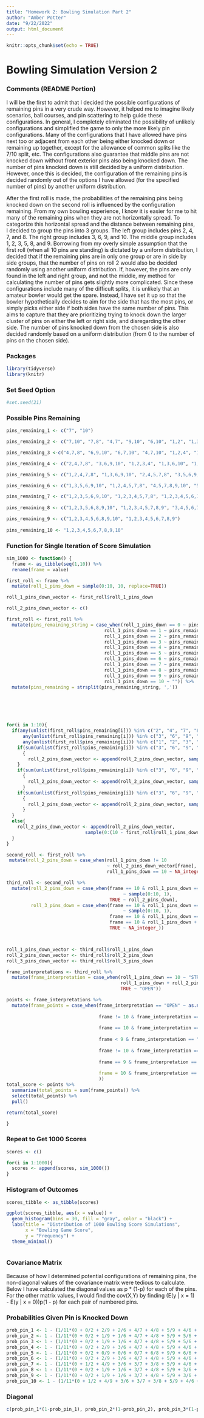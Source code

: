 ```yaml
---
title: "Homework 2: Bowling Simulation Part 2"
author: "Amber Potter"
date: "9/22/2022"
output: html_document
---
```


```r
knitr::opts_chunk$set(echo = TRUE)
```


# Bowling Simulation Version 2

### Comments (README Portion)

I will be the first to admit that I decided the possible configurations of remaining pins in a very crude way. However, it helped me to imagine likely scenarios, ball courses, and pin scattering to help guide these configurations. In general, I completely eliminated the possibility of unlikely configurations and simplified the game to only the more likely pin configurations. Many of the configurations that I have allowed have pins next too or adjacent from each other being either knocked down or remaining up together, except for the allowance of common splits like the 7/10 split, etc. The configurations also guarantee that middle pins are not knocked down without front exterior pins also being knocked down. The number of pins knocked down is still decided by a uniform distribution. However, once this is decided, the configuration of the remaining pins is decided randomly out of the options I have allowed (for the specified number of pins) by another uniform distribution.


After the first roll is made, the probabilities of the remaining pins being knocked down on the second roll is influenced by the configuration remaining. From my own bowling experience, I know it is easier for me to hit many of the remaining pins when they are not horizontally spread. To categorize this horizontal spread and the distance between remaining pins, I decided to group the pins into 3 groups. The left group includes pins 2, 4, 7, and 8. The right group includes 3, 6, 9, and 10. The middle group includes 1, 2, 3, 5, 8, and 9. Borrowing from my overly simple assumption that the first roll (when all 10 pins are standing) is dictated by a uniform distribution, I decided that if the remaining pins are in only one group or are in side by side groups, that the number of pins on roll 2 would also be decided randomly using another uniform distribution. If, however, the pins are only found in the left and right group, and not the middle, my method for calculating the number of pins gets slightly more complicated. Since these configurations include many of the difficult splits, it is unlikely that an amateur bowler would get the spare. Instead, I have set it up so that the bowler hypothetically decides to aim for the side that has the most pins, or simply picks either side if both sides have the same number of pins. This aims to capture that they are prioritizing trying to knock down the larger cluster of pins on either the left or right side, and disregarding the other side. The number of pins knocked down from the chosen side is also decided randomly based on a uniform distribution (from 0 to the number of pins on the chosen side).




### Packages

```r
library(tidyverse)
library(knitr)
```

### Set Seed Option

```r
#set.seed(21)
```


### Possible Pins Remaining

```r
pins_remaining_1 <- c("7", "10")

pins_remaining_2 <- c("7,10", "7,8", "4,7", "9,10", "6,10", "1,2", "1,3", "6,7", "4,10")

pins_remaining_3 <-c("4,7,8", "6,9,10", "6,7,10", "4,7,10", "1,2,4", "1,3,6")

pins_remaining_4 <- c("2,4,7,8", "3,6,9,10", "1,2,3,4", "1,3,6,10", "1,2,4,7", "4,7,8,9", "6,8,9,10", "1,2,3,6")

pins_remaining_5 <- c("1,2,4,7,8", "1,3,6,9,10", "2,4,5,7,8", "3,5,6,9,10", "4,5,7,8,9", "5,6,8,9,10", "1,2,3,5,6", "1,2,3,4,5")

pins_remaining_6 <- c("1,3,5,6,9,10", "1,2,4,5,7,8", "4,5,7,8,9,10", "5,6,7,8,9,10", "2,4,5,7,8,9", "3,5,6,8,9,10", "1,2,3,4,5,7", "1,2,3,5,6,10", "1,2,3,4,5,6")

pins_remaining_7 <- c("1,2,3,5,6,9,10", "1,2,3,4,5,7,8", "1,2,3,4,5,6,10", "1,2,3,4,5,6,7", "3,5,6,7,8,9,10", "2,4,5,7,8,9,10")
  
pins_remaining_8 <- c("1,2,3,5,6,8,9,10", "1,2,3,4,5,7,8,9", "3,4,5,6,7,8,9,10", "2,4,5,6,7,8,9,10", "1,2,3,4,5,6,7,8", "1,2,3,4,5,6,9,10")

pins_remaining_9 <- c("1,2,3,4,5,6,8,9,10", "1,2,3,4,5,6,7,8,9")
  
pins_remaining_10 <- "1,2,3,4,5,6,7,8,9,10"
```


### Function for Single Iteration of Score Simulation


```r
sim_1000 <- function() {
  frame <- as_tibble(seq(1,10)) %>%
  rename(frame = value)

first_roll <- frame %>%
  mutate(roll_1_pins_down = sample(0:10, 10, replace=TRUE))

roll_1_pins_down_vector <- first_roll$roll_1_pins_down

roll_2_pins_down_vector <- c()

first_roll <- first_roll %>%
  mutate(pins_remaining_string = case_when(roll_1_pins_down == 0 ~ pins_remaining_10,
                                    roll_1_pins_down == 1 ~ pins_remaining_9[sample(1:length(pins_remaining_9), 1)],
                                    roll_1_pins_down == 2 ~ pins_remaining_8[sample(1:length(pins_remaining_8), 1)],
                                    roll_1_pins_down == 3 ~ pins_remaining_7[sample(1:length(pins_remaining_7), 1)],
                                    roll_1_pins_down == 4 ~ pins_remaining_6[sample(1:length(pins_remaining_6), 1)],
                                    roll_1_pins_down == 5 ~ pins_remaining_5[sample(1:length(pins_remaining_5), 1)],
                                    roll_1_pins_down == 6 ~ pins_remaining_4[sample(1:length(pins_remaining_4), 1)],
                                    roll_1_pins_down == 7 ~ pins_remaining_3[sample(1:length(pins_remaining_3), 1)],
                                    roll_1_pins_down == 8 ~ pins_remaining_2[sample(1:length(pins_remaining_2), 1)],
                                    roll_1_pins_down == 9 ~ pins_remaining_1[sample(1:length(pins_remaining_1), 1)],
                                    roll_1_pins_down == 10 ~ "")) %>%
  mutate(pins_remaining = strsplit(pins_remaining_string, ','))


  



for(i in 1:10){
  if(any(unlist(first_roll$pins_remaining[i])) %in% c("2", "4", "7", "8") &
      any(unlist(first_roll$pins_remaining[i])) %in% c("3", "6", "9", "10") & 
      any(unlist(first_roll$pins_remaining[i])) %in% c("1", "2", "3", "5", "8", "9") == FALSE){
    if(sum(unlist(first_roll$pins_remaining[i]) %in% c("3", "6", "9", "10")) > sum(unlist(first_roll$pins_remaining[i]) %in% c("2", "4", "7", "8")))
      {
        roll_2_pins_down_vector <- append(roll_2_pins_down_vector, sample(0:sum(unlist(first_roll$pins_remaining[i]) %in% c("3", "6", "9", "10")), 1))
    }
    if(sum(unlist(first_roll$pins_remaining[i]) %in% c("3", "6", "9", "10")) < sum(unlist(first_roll$pins_remaining[i]) %in% c("2", "4", "7", "8")))
      {
        roll_2_pins_down_vector <- append(roll_2_pins_down_vector, sample(0:sum(unlist(first_roll$pins_remaining[i]) %in% c("2", "4", "7", "8")), 1))
      }
    if(sum(unlist(first_roll$pins_remaining[i]) %in% c("3", "6", "9", "10")) == sum(unlist(first_roll$pins_remaining[i]) %in% c("2", "4", "7", "8")))
      {
        roll_2_pins_down_vector <- append(roll_2_pins_down_vector, sample(0:sum(unlist(first_roll$pins_remaining[i]) %in% c("2", "4", "7", "8")), 1))
      }
  }
  else{
    roll_2_pins_down_vector <- append(roll_2_pins_down_vector, 
                             sample(0:(10 - first_roll$roll_1_pins_down[i]), 1))
  }
}

second_roll <- first_roll %>%
 mutate(roll_2_pins_down = case_when(roll_1_pins_down != 10 
                                     ~ roll_2_pins_down_vector[frame],
                                     roll_1_pins_down == 10 ~ NA_integer_))

third_roll <- second_roll %>%
  mutate(roll_2_pins_down = case_when(frame == 10 & roll_1_pins_down == 10 
                                           ~ sample(0:10, 1),
                                      TRUE ~ roll_2_pins_down),
         roll_3_pins_down = case_when(frame == 10 & roll_1_pins_down == 10 & roll_2_pins_down == 10 
                                           ~ sample(0:10, 1),
                                      frame == 10 & roll_1_pins_down == 10 & roll_2_pins_down != 10 ~ sample(0:(10 - roll_2_pins_down[10]), 1),
                                      frame == 10 & roll_1_pins_down + roll_2_pins_down == 10 ~ sample(0:10, 1),
                                      TRUE ~ NA_integer_))



roll_1_pins_down_vector <- third_roll$roll_1_pins_down
roll_2_pins_down_vector <- third_roll$roll_2_pins_down
roll_3_pins_down_vector <- third_roll$roll_3_pins_down

frame_interpretations <- third_roll %>%
  mutate(frame_interpretation = case_when(roll_1_pins_down == 10 ~ "STRIKE",
                                          roll_1_pins_down + roll_2_pins_down == 10 ~ "SPARE",
                                          TRUE ~ "OPEN"))

points <- frame_interpretations %>%
  mutate(frame_points = case_when(frame_interpretation == "OPEN" ~ as.numeric(roll_1_pins_down_vector[frame] + roll_2_pins_down_vector[frame]), # open
                      
                                  frame != 10 & frame_interpretation == "SPARE" ~ 10 + lead(roll_1_pins_down, order_by = frame, n = 1), # spare before 10th frame
                                  
                                  frame == 10 & frame_interpretation == "SPARE" ~ 10 + roll_3_pins_down_vector[frame], # spare on 10th frame
                                  
                                  frame < 9 & frame_interpretation == "STRIKE" & lead(frame_interpretation, order_by = frame, n = 1) == "STRIKE" ~ 20 + lead(roll_1_pins_down, order_by = frame, n = 2), # 2 strikes in a row before 9th
                                  
                                  frame != 10 & frame_interpretation == "STRIKE" & lead(frame_interpretation, order_by = frame, n = 1) != "STRIKE" ~ 10 + lead(roll_1_pins_down, order_by = frame, n = 1) + lead(roll_2_pins_down, order_by = frame, n = 1), # strike before 10th frame
                                  
                                  frame == 9 & frame_interpretation == "STRIKE" & lead(frame_interpretation, order_by = frame, n = 1) == "STRIKE" ~ 20 + lead(roll_2_pins_down, order_by = frame, n = 1), # 2 strikes in a row 9th
                                  
                                  frame = 10 & frame_interpretation == "STRIKE" ~ 10 + roll_2_pins_down_vector[10] + roll_3_pins_down_vector[10], # 10th frame strike
                                  ))
total_score <- points %>%
  summarize(total_points = sum(frame_points)) %>%
  select(total_points) %>%
  pull()

return(total_score) 

}

```

### Repeat to Get 1000 Scores

```r
scores <- c()

for(i in 1:1000){
  scores <- append(scores, sim_1000())
}
```

### Histogram of Outcomes

```r
scores_tibble <- as_tibble(scores)

ggplot(scores_tibble, aes(x = value)) +
  geom_histogram(bins = 30, fill = "gray", color = "black") +
  labs(title = "Distribution of 1000 Bowling Score Simulations",
       x = "Bowling Game Score",
       y = "Frequency") +
  theme_minimal()
  
```



### Covariance Matrix

Because of how I determined potential configurations of remaining pins, the non-diagonal values of the covariance matrix were tedious to calculate. Below I have calculated the diagonal values as p * (1-p) for each of the pins. For the other matrix values, I would find the cov(X,Y) by finding (E(y | x = 1) - E(y | x = 0))p(1 - p) for each pair of numbered pins.



### Probabilities Given Pin is Knocked Down

```r
prob_pin_1 <- 1 - (1/11*(0 + 0/2 + 2/9 + 2/6 + 4/7 + 4/8 + 5/9 + 4/6 + 4/6 + 2/2 + 1/1))
prob_pin_2 <- 1 - (1/11*(0 + 0/2 + 1/9 + 1/6 + 4/7 + 4/8 + 5/9 + 5/6 + 5/6 + 2/2 + 1/1))
prob_pin_3 <- 1 - (1/11*(0 + 0/2 + 1/9 + 1/6 + 4/7 + 4/8 + 5/9 + 5/6 + 5/6 + 2/2 + 1/1))
prob_pin_4 <- 1 - (1/11*(0 + 0/2 + 2/9 + 3/6 + 4/7 + 4/8 + 5/9 + 4/6 + 5/6 + 2/2 + 1/1))
prob_pin_5 <- 1 - (1/11*(0 + 0/2 + 0/9 + 0/6 + 0/7 + 6/8 + 9/9 + 6/6 + 6/6 + 2/2 + 1/1))
prob_pin_6 <- 1 - (1/11*(0 + 0/2 + 2/9 + 3/6 + 4/7 + 4/8 + 5/9 + 4/6 + 5/6 + 2/2 + 1/1))
prob_pin_7 <- 1 - (1/11*(0 + 1/2 + 4/9 + 3/6 + 3/7 + 3/8 + 5/9 + 4/6 + 4/6 + 1/2 + 1/1))
prob_pin_8 <- 1 - (1/11*(0 + 0/2 + 1/9 + 1/6 + 3/7 + 4/8 + 5/9 + 3/6 + 5/6 + 2/2 + 1/1))
prob_pin_9 <- 1 - (1/11*(0 + 0/2 + 1/9 + 1/6 + 3/7 + 4/8 + 5/9 + 3/6 + 5/6 + 2/2 + 1/1))
prob_pin_10 <- 1 - (1/11*(0 + 1/2 + 4/9 + 3/6 + 3/7 + 3/8 + 5/9 + 4/6 + 4/6 + 1/2 + 1/1))
```

### Diagonal

```r
c(prob_pin_1*(1-prob_pin_1), prob_pin_2*(1-prob_pin_2), prob_pin_3*(1-prob_pin_3), prob_pin_4*(1-prob_pin_4), prob_pin_5*(1-prob_pin_5), prob_pin_6*(1-prob_pin_6), prob_pin_7*(1-prob_pin_7), prob_pin_8*(1-prob_pin_8), prob_pin_9*(1-prob_pin_9), prob_pin_10*(1-prob_pin_10))
```
























